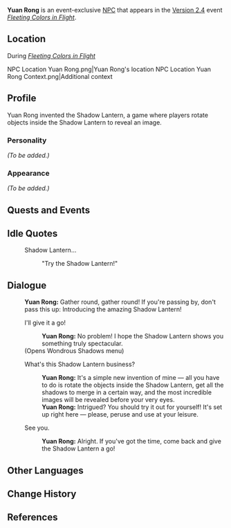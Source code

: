 {{Meta
<!-- Remove this template after adding the missing info -->
|missing_NPC_profile  = yes
}}
{{Character Infobox
|type             = Event NPC
|image            = NPC Yuan Rong.png
|name             = Yuan Rong
|region           = Liyue
|title            = Lantern-Maker
}}
'''Yuan Rong''' is an event-exclusive [[NPC]] that appears in the [[Version 2.4]] event ''[[Fleeting Colors in Flight]]''.

==Location==
;During ''[[Fleeting Colors in Flight]]''
<gallery>
NPC Location Yuan Rong.png|Yuan Rong's location
NPC Location Yuan Rong Context.png|Additional context
</gallery>

==Profile==
<!-- detailed story/lore information goes here -->
Yuan Rong invented the Shadow Lantern, a game where players rotate objects inside the Shadow Lantern to reveal an image.

===Personality===
''(To be added.)''

===Appearance===
''(To be added.)''

==Quests and Events==
{{Quests and Events}}

==Idle Quotes==
{{Dialogue start}}
: {{DIcon|Idle}} Shadow Lantern...
:: {{A|VO Yuan Rong Lantern Rite 01.ogg}} "Try the Shadow Lantern!"
{{Dialogue end}}

==Dialogue==
{{Dialogue start}}
:'''Yuan Rong:''' Gather round, gather round! If you're passing by, don't pass this up: Introducing the amazing Shadow Lantern!
:{{DIcon|Wondrous}} I'll give it a go!
::'''Yuan Rong:''' No problem! I hope the Shadow Lantern shows you something truly spectacular.
:;(Opens Wondrous Shadows menu)
:{{DIcon}} What's this Shadow Lantern business?
::'''Yuan Rong:''' It's a simple new invention of mine &mdash; all you have to do is rotate the objects inside the Shadow Lantern, get all the shadows to merge in a certain way, and the most incredible images will be revealed before your very eyes.
::'''Yuan Rong:''' Intrigued? You should try it out for yourself! It's set up right here &mdash; please, peruse and use at your leisure.
:{{DIcon}} See you.
::'''Yuan Rong:''' Alright. If you've got the time, come back and give the Shadow Lantern a go!
{{Dialogue end}}

==Other Languages==
{{Other Languages
|default_hidden = 1
|en      = Yuan Rong
|zhs     = 元蓉
|zhs_rm  = Yuán Róng
|zht     = 元蓉
|zht_rm  = Yuán Róng
|ja      = 元蓉
|ja_rm   = Gen You{{Assumed}}
|ko      = 원영
|ko_rm   = Won-yeong
|es      = Yuan Rong
|fr      = Yuan Rong
|ru      = Юань Жун
|th      = Yuan Rong
|vi      = Yuan Rong
|de      = Yuan Rong
|id      = Yuan Rong
|pt      = Yuan Rong
}}

==Change History==
{{Change History|2.4}}

==References==
{{Reflist}}